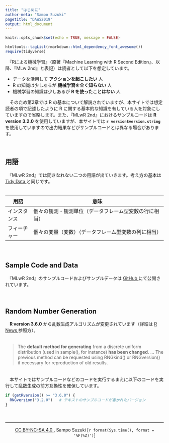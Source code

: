 ```yaml
---
title: "はじめに"
author-meta: "Sampo Suzuki"
pagetitle: "DAWS2019"
output: html_document
---
```


```r
knitr::opts_chunk$set(echo = TRUE, message = FALSE)

htmltools::tagList(rmarkdown::html_dependency_font_awesome())
require(tidyverse)
```

　『Rによる機械学習』（原著『Machine Learning with R Second Edition』、以降、『MLw 2nd』と表記）は読者として以下を想定しています。

* データを活用して **アクションを起こしたい** 人
* R の知識は少しあるが **機械学習を全く知らない** 人
* 機械学習の知識は少しあるが **R を使ったことはない** 人

　そのため第2章では R の基本について解説されていますが、本サイトでは想定読者の項で記述したように R に関する基本的な知識を有している人を対象にしていますので省略します。また、『MLwR 2nd』におけるサンプルコードは **R version 3.2.0** を使用していますが、本サイトでは **`r version$version.string`** を使用していますので出力結果などがサンプルコードとは異なる場合があります。  

　  

## 用語
　『MLwR 2nd』では聞きなれない二つの用語が出ていきます。考え方の基本は [Tidy Data <i class="fa fa-external-link"></i>](https://en.wikipedia.org/wiki/Tidy_data){target="_blank" title="Wikipedia, en"} と同じです。  
　  

用語         | 意味
-------------|------------------------------------------------------------------
インスタンス | 個々の観測・観測単位（データフレーム型変数の行に相当）
フィーチャー | 個々の変量（変数）（データフレーム型変数の列に相当）

　  

## Sample Code and Data
　『MLwR 2nd』のサンプルコードおよびサンプルデータは [GitHub <i class="fa fa-external-link"></i>](https://github.com/dataspelunking/MLwR){target="_blank" title=""} にて公開されています。  

　  

## Random Number Generation
　**R version 3.6.0** から乱数生成アルゴリズムが変更されています（詳細は [R News <i class="fa fa-external-link"></i>](https://cran.r-project.org/doc/manuals/r-release/NEWS.html){target="_blank" title="CRAN"} 参照方）。  
　  

> The **default method for generating** from a discrete uniform distribution (used in sample(), for instance) **has been changed**. ... The previous method can be requested using RNGkind() or RNGversion() if necessary for reproduction of old results.

　  
　本サイトではサンプルコードなどのコードを実行するまえに以下のコードを実行して乱数生成の前方互換性を確保しています。
```r
if (getRversion() >= "3.6.0") {
  RNGversion("3.2.0")   # テキストのサンプルコードが書かれたバージョン
}
```

　  

---
<center> [CC BY-NC-SA 4.0 <i class="fa fa-external-link"></i>](https://creativecommons.org/licenses/by-nc-sa/4.0/deed.ja), Sampo Suzuki [`r format(Sys.time(), format = '%F(%Z)')`] </center>
